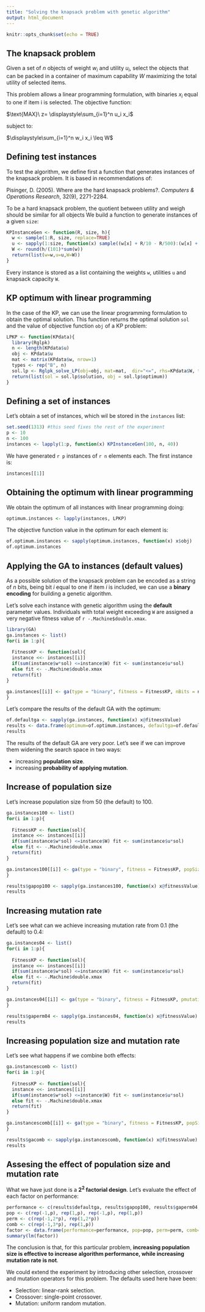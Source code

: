 ```yaml
---
title: "Solving the knapsack problem with genetic algorithm"
output: html_document
---
```


```r
knitr::opts_chunk$set(echo = TRUE)
```

## The knapsack problem

Given a set of $n$ objects of weight $w_i$ and utility $u_i$, select the objects that can be packed in a container of maximum capability $W$ maximizing the total utility of selected items.

This problem allows a linear programming formulation, with binaries $x_i$
equal to one if item i is selected. The objective function:

$\text{MAX}\ z= \displaystyle\sum_{i=1}^n u_i x_i$

subject to:

$\displaystyle\sum_{i=1}^n w_i x_i \leq W$

## Defining test instances

To test the algorithm, we define first a function that generates instances of the knapsack problem. It is based in recommendations of:

Pisinger, D. (2005). Where are the hard knapsack problems?. *Computers & Operations Research*, 32(9), 2271-2284.

To be a hard knapsack problem, the quotient between utility and weigh should be similar for all objects We build a function to generate instances of a given `size`:

```r
KPInstanceGen <- function(R, size, h){
  w <- sample(1:R, size, replace=TRUE)
  u <- sapply(1:size, function(x) sample((w[x] + R/10 - R/500):(w[x] + R/10 + R/500), 1))
  W <- round(h/(101)*sum(w))
  return(list(w=w,u=u,W=W))
}
```

Every instance is stored as a list containing the weights `w`, utilities `u` and knapsack capacity `W`. 

## KP optimum with linear programming

In the case of the KP, we can use the linear programming formulation to obtain the optimal solution. This function returns the optimal solution `sol` and the value of objective function `obj` of a KP problem:

```r
LPKP <- function(KPdata){
  library(Rglpk)
  n <- length(KPdata$u)
  obj <- KPdata$u
  mat <- matrix(KPdata$w, nrow=1)
  types <- rep("B", n)
  sol.lp <- Rglpk_solve_LP(obj=obj, mat=mat,  dir="<=", rhs=KPdata$W, types=types, max = TRUE)
  return(list(sol = sol.lp$solution, obj = sol.lp$optimum))
}
```


## Defining a set of instances

Let's obtain a set of instances, which wil be stored in the `instances` list:

```r
set.seed(1313) #this seed fixes the rest of the experiment
p <- 10
n <- 100
instances <- lapply(1:p, function(x) KPInstanceGen(100, n, 40))
```

We have generated `r p` instances of `r n` elements each. The first instance is:

```r
instances[[1]]
```

## Obtaining the optimum with linear programming

We obtain the optimum of all instances with linear programming doing:

```r
optimum.instances <- lapply(instances, LPKP)
```

The objective function value in the optimum for each element is:

```r
of.optimum.instances <- sapply(optimum.instances, function(x) x$obj)
of.optimum.instances
```

## Applying the GA to instances (default values)

As a possible solution of the knapsack problem can be encoded as a string of $n$ bits, being bit $i$ equal to one if item $i$ is included, we can use a **binary encoding** for building a genetic algorithm.

Let's solve each instance with genetic algorithm using the **default** parameter values. Individuals with total weight exceeding `W` are assigned a very negative fitness value of `r -.Machine$double.xmax`.


```r
library(GA)
ga.instances <- list()
for(i in 1:p){
  
  FitnessKP <- function(sol){
  instance <<- instances[[i]]
  if(sum(instance$w*sol) <=instance$W) fit <- sum(instance$u*sol)
  else fit <- -.Machine$double.xmax
  return(fit)
}

ga.instances[[i]] <- ga(type = "binary", fitness = FitnessKP, nBits = n, seed=1111)
}
```

Let's compare the results of the default GA with the optimum:

```r
of.defaultga <- sapply(ga.instances, function(x) x@fitnessValue)
results <- data.frame(optimum=of.optimum.instances, defaultga=of.defaultga)
results
```

The results of the default GA are very poor. Let's see if we can improve them widening the search space in two ways:

- increasing **population size**.
- increasing **probability of applying mutation**.

## Increase of population size

Let's increase population size from 50 (the default) to 100.

```r
ga.instances100 <- list()
for(i in 1:p){
  
  FitnessKP <- function(sol){
  instance <<- instances[[i]]
  if(sum(instance$w*sol) <=instance$W) fit <- sum(instance$u*sol)
  else fit <- -.Machine$double.xmax
  return(fit)
}

ga.instances100[[i]] <- ga(type = "binary", fitness = FitnessKP, popSize = 100, nBits = n, seed=1111)
}
```

```r
results$gapop100 <- sapply(ga.instances100, function(x) x@fitnessValue)
results
```

## Increasing mutation rate

Let's see what can we achieve increasing mutation rate from 0.1 (the default) to 0.4:

```r
ga.instances04 <- list()
for(i in 1:p){
  
  FitnessKP <- function(sol){
  instance <<- instances[[i]]
  if(sum(instance$w*sol) <=instance$W) fit <- sum(instance$u*sol)
  else fit <- -.Machine$double.xmax
  return(fit)
}

ga.instances04[[i]] <- ga(type = "binary", fitness = FitnessKP, pmutation = 0.4,  nBits = n, seed=1111)
}
```

```r
results$gaperm04 <- sapply(ga.instances04, function(x) x@fitnessValue)
results
```

## Increasing population size **and** mutation rate

Let's see what happens if we combine both effects:

```r
ga.instancescomb <- list()
for(i in 1:p){
  
  FitnessKP <- function(sol){
  instance <<- instances[[i]]
  if(sum(instance$w*sol) <=instance$W) fit <- sum(instance$u*sol)
  else fit <- -.Machine$double.xmax
  return(fit)
}

ga.instancescomb[[i]] <- ga(type = "binary", fitness = FitnessKP, popSize = 100, pmutation = 0.4,  nBits = n, seed=1111)
}
```

```r
results$gacomb <- sapply(ga.instancescomb, function(x) x@fitnessValue)
results
```


## Assesing the effect of population size and mutation rate

What we have just done is a **$2^2$ factorial design**. Let's evaluate the effect of each factor on performance:

```r
performance <- c(results$defaultga, results$gapop100, results$gaperm04, results$gacomb)
pop <- c(rep(-1,p), rep(1,p), rep(-1,p), rep(1,p))
perm <- c(rep(-1,2*p), rep(1,2*p))
comb <- c(rep(-1,3*p), rep(1,p))
factor <- data.frame(performance=performance, pop=pop, perm=perm, comb=comb)
summary(lm(factor))
```

The conclusion is that, for this particular problem, **increasing population size is effective to increase algorithm performance, while increasing mutation rate is not**.

We could extend the experiment by introducing other selection, crossover and mutation operators for this problem. The defaults used here have been:

- Selection: linear-rank selection.
- Crossover: single-point crossover.
- Mutation: uniform random mutation.